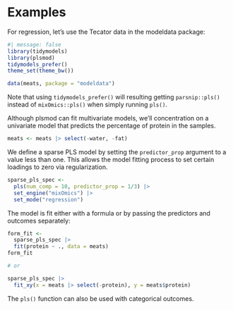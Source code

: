 # Examples

For regression, let's use the Tecator data in the modeldata package:

```r
#| message: false
library(tidymodels)
library(plsmod)
tidymodels_prefer()
theme_set(theme_bw())

data(meats, package = "modeldata")
```

Note that using `tidymodels_prefer()` will resulting getting `parsnip::pls()` instead of `mixOmics::pls()` when simply running `pls()`.

Although plsmod can fit multivariate models, we'll concentration on a univariate model that predicts the percentage of protein in the samples.  

```r
meats <- meats |> select(-water, -fat)
```

We define a sparse PLS model by setting the `predictor_prop` argument to a value less than one. This allows the model fitting process to set certain loadings to zero via regularization. 

```r
sparse_pls_spec <- 
  pls(num_comp = 10, predictor_prop = 1/3) |> 
  set_engine("mixOmics") |> 
  set_mode("regression")
```

The model is fit either with a formula or by passing the predictors and outcomes separately:

```r
form_fit <- 
  sparse_pls_spec |> 
  fit(protein ~ ., data = meats)
form_fit

# or 

sparse_pls_spec |> 
  fit_xy(x = meats |> select(-protein), y = meats$protein)
```
The `pls()` function can also be used with categorical outcomes. 
